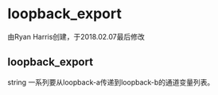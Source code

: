# loopback_export 

由Ryan Harris创建，于2018.02.07最后修改

## loopback_export

string 一系列要从loopback-a传递到loopback-b的通道变量列表。